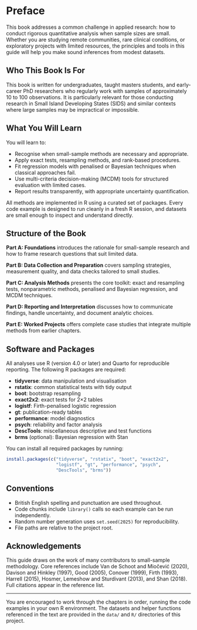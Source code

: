 # Preface {.unnumbered}

This book addresses a common challenge in applied research: how to conduct rigorous quantitative analysis when sample sizes are small. Whether you are studying remote communities, rare clinical conditions, or exploratory projects with limited resources, the principles and tools in this guide will help you make sound inferences from modest datasets.

## Who This Book Is For

This book is written for undergraduates, taught masters students, and early-career PhD researchers who regularly work with samples of approximately 10 to 100 observations. It is particularly relevant for those conducting research in Small Island Developing States (SIDS) and similar contexts where large samples may be impractical or impossible.

## What You Will Learn

You will learn to:

-   Recognise when small-sample methods are necessary and appropriate.
-   Apply exact tests, resampling methods, and rank-based procedures.
-   Fit regression models with penalised or Bayesian techniques when classical approaches fail.
-   Use multi-criteria decision-making (MCDM) tools for structured evaluation with limited cases.
-   Report results transparently, with appropriate uncertainty quantification.

All methods are implemented in R using a curated set of packages. Every code example is designed to run cleanly in a fresh R session, and datasets are small enough to inspect and understand directly.

## Structure of the Book

**Part A: Foundations** introduces the rationale for small-sample research and how to frame research questions that suit limited data.

**Part B: Data Collection and Preparation** covers sampling strategies, measurement quality, and data checks tailored to small studies.

**Part C: Analysis Methods** presents the core toolkit: exact and resampling tests, nonparametric methods, penalised and Bayesian regression, and MCDM techniques.

**Part D: Reporting and Interpretation** discusses how to communicate findings, handle uncertainty, and document analytic choices.

**Part E: Worked Projects** offers complete case studies that integrate multiple methods from earlier chapters.

## Software and Packages

All analyses use R (version 4.0 or later) and Quarto for reproducible reporting. The following R packages are required:

-   **tidyverse**: data manipulation and visualisation
-   **rstatix**: common statistical tests with tidy output
-   **boot**: bootstrap resampling
-   **exact2x2**: exact tests for 2×2 tables
-   **logistf**: Firth-penalised logistic regression
-   **gt**: publication-ready tables
-   **performance**: model diagnostics
-   **psych**: reliability and factor analysis
-   **DescTools**: miscellaneous descriptive and test functions
-   **brms** (optional): Bayesian regression with Stan

You can install all required packages by running:

``` r
install.packages(c("tidyverse", "rstatix", "boot", "exact2x2", 
                   "logistf", "gt", "performance", "psych", 
                   "DescTools", "brms"))
```

## Conventions

-   British English spelling and punctuation are used throughout.
-   Code chunks include `library()` calls so each example can be run independently.
-   Random number generation uses `set.seed(2025)` for reproducibility.
-   File paths are relative to the project root.

## Acknowledgements

This guide draws on the work of many contributors to small-sample methodology. Core references include Van de Schoot and Miočević (2020), Davison and Hinkley (1997), Good (2005), Conover (1999), Firth (1993), Harrell (2015), Hosmer, Lemeshow and Sturdivant (2013), and Shan (2018). Full citations appear in the reference list.

------------------------------------------------------------------------

You are encouraged to work through the chapters in order, running the code examples in your own R environment. The datasets and helper functions referenced in the text are provided in the `data/` and `R/` directories of this project.
